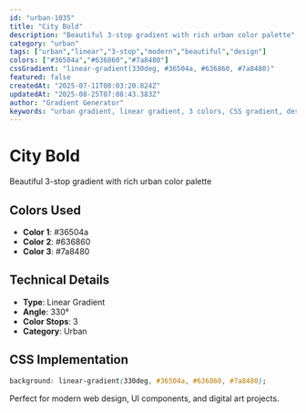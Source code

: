 ```yaml
---
id: "urban-1035"
title: "City Bold"
description: "Beautiful 3-stop gradient with rich urban color palette"
category: "urban"
tags: ["urban","linear","3-stop","modern","beautiful","design"]
colors: ["#36504a","#636860","#7a8480"]
cssGradient: "linear-gradient(330deg, #36504a, #636860, #7a8480)"
featured: false
createdAt: "2025-07-11T08:03:20.824Z"
updatedAt: "2025-08-25T07:08:43.383Z"
author: "Gradient Generator"
keywords: "urban gradient, linear gradient, 3 colors, CSS gradient, design, #36504a, #636860, #7a8480"
---
```


# City Bold

Beautiful 3-stop gradient with rich urban color palette

## Colors Used
- **Color 1**: #36504a
- **Color 2**: #636860
- **Color 3**: #7a8480

## Technical Details
- **Type**: Linear Gradient
- **Angle**: 330°
- **Color Stops**: 3
- **Category**: Urban

## CSS Implementation
```css
background: linear-gradient(330deg, #36504a, #636860, #7a8480);
```

Perfect for modern web design, UI components, and digital art projects.
